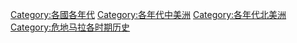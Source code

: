 [[Category:各國各年代|Category:各國各年代]]
[[Category:各年代中美洲|Category:各年代中美洲]]
[[Category:各年代北美洲|Category:各年代北美洲]]
[[Category:危地马拉各时期历史|Category:危地马拉各时期历史]]